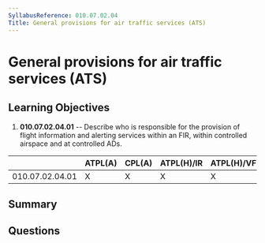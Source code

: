 ```yaml
---
SyllabusReference: 010.07.02.04
Title: General provisions for air traffic services (ATS)
---
```


# General provisions for air traffic services (ATS)

## Learning Objectives

1. **010.07.02.04.01** -- Describe who is responsible for the provision of flight
   information and alerting services within an FIR, within controlled airspace
   and at controlled ADs.

|                 | ATPL(A) | CPL(A) | ATPL(H)/IR | ATPL(H)/VFR | CPL(H) | IR  | CBIR(A) |
| --------------- | ------- | ------ | ---------- | ----------- | ------ | --- | ------- |
| 010.07.02.04.01 | X       | X      | X          | X           | X      | X   |         |

## Summary

## Questions
